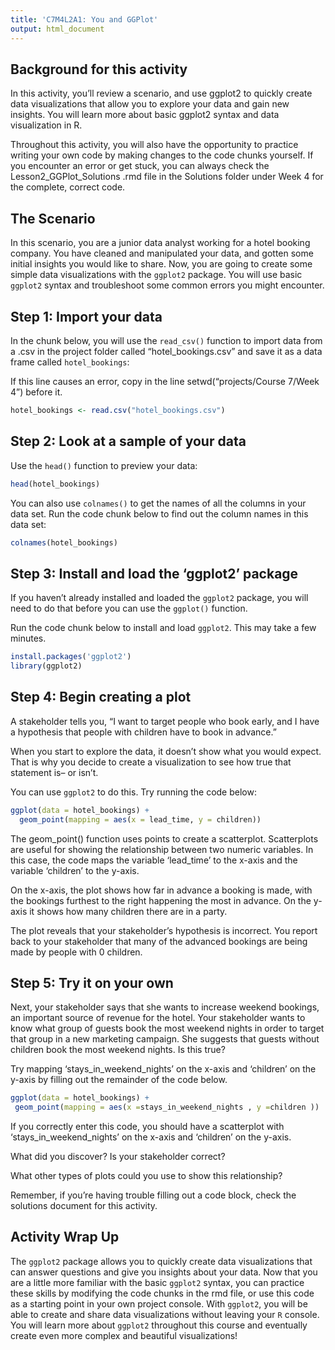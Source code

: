 ```yaml
---
title: 'C7M4L2A1: You and GGPlot'
output: html_document
---
```


## Background for this activity

In this activity, you’ll review a scenario, and use ggplot2 to quickly create data visualizations that allow you to explore your data and gain new insights. You will learn more about basic ggplot2 syntax and data visualization in R. 

Throughout this activity, you will also have the opportunity to practice writing your own code by making changes to the code chunks yourself. If you encounter an error or get stuck, you can always check the Lesson2_GGPlot_Solutions .rmd file in the Solutions folder under Week 4 for the complete, correct code. 

## The Scenario

In this scenario, you are a junior data analyst working for a hotel booking company. You have cleaned and manipulated your data, and gotten some initial insights you would like to share. Now, you are going to create some simple data visualizations with the `ggplot2` package. You will use basic `ggplot2` syntax and troubleshoot some common errors you might encounter.    

## Step 1: Import your data

In the chunk below, you will use the `read_csv()` function to import data from a .csv in the project folder called "hotel_bookings.csv" and save it as a data frame called `hotel_bookings`:

If this line causes an error, copy in the line setwd("projects/Course 7/Week 4") before it. 

```r
hotel_bookings <- read.csv("hotel_bookings.csv")
```

## Step 2: Look at a sample of your data

Use the `head()` function to preview your data: 

```r
head(hotel_bookings)
```

You can also use `colnames()` to get the names of all the columns in your data set. Run the code chunk below to find out the column names in this data set:

```r
colnames(hotel_bookings)
```

## Step 3: Install and load the 'ggplot2' package

If you haven't already installed and loaded the `ggplot2` package, you will need to do that before you can use the `ggplot()` function. 

Run the code chunk below to install and load `ggplot2`. This may take a few minutes.

```r
install.packages('ggplot2')
library(ggplot2)
```

## Step 4: Begin creating a plot

A stakeholder tells you, "I want to target people who book early, and I have a hypothesis that people with children have to book in advance."

When you start to explore the data, it doesn't show what you would expect. That is why you decide to create a visualization to see how true that statement is-- or isn't.

You can use `ggplot2` to do this. Try running the code below:

```r
ggplot(data = hotel_bookings) +
  geom_point(mapping = aes(x = lead_time, y = children))
```

The geom_point() function uses points to create a scatterplot. Scatterplots are useful for showing the relationship between two numeric variables. In this case, the code maps the variable 'lead_time' to the x-axis and the variable 'children' to the y-axis. 

On the x-axis, the plot shows how far in advance a booking is made, with the bookings furthest to the right happening the most in advance. On the y-axis it shows how many children there are in a party.

The plot reveals that your stakeholder's hypothesis is incorrect. You report back to your stakeholder that many of the advanced bookings are being made by people with 0 children. 

## Step 5: Try it on your own

Next, your stakeholder says that she wants to increase weekend bookings, an important source of revenue for the hotel. Your stakeholder wants to know what group of guests book the most weekend nights in order to target that group in a new marketing campaign. She suggests that guests without children book the most weekend nights. Is this true? 

Try mapping 'stays_in_weekend_nights' on the x-axis and 'children' on the y-axis by filling out the remainder of the code below.

```r
ggplot(data = hotel_bookings) +
 geom_point(mapping = aes(x =stays_in_weekend_nights , y =children ))
```

If you correctly enter this code, you should have a scatterplot with 'stays_in_weekend_nights' on the x-axis and 'children' on the y-axis. 

What did you discover? Is your stakeholder correct?

What other types of plots could you use to show this relationship?

Remember, if you're having trouble filling out a code block, check the solutions document for this activity. 

## Activity Wrap Up
The `ggplot2` package allows you to quickly create data visualizations that can answer questions and give you insights about your data. Now that you are a little more familiar with the basic `ggplot2` syntax, you can practice these skills by modifying the code chunks in the rmd file, or use this code as a starting point in your own project console. With `ggplot2`, you will be able to create and share data visualizations without leaving your `R` console. You will learn more about `ggplot2` throughout this course and eventually create even more complex and beautiful visualizations!
